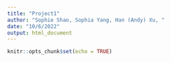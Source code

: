 ```yaml
---
title: "Project1"
author: "Sophie Shao, Sophia Yang, Han (Andy) Xu, "
date: "10/6/2022"
output: html_document
---
```


```r
knitr::opts_chunk$set(echo = TRUE)
```

